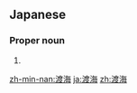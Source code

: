 ==Japanese==
{{ja-kanjitab|と|かい}}

===Proper noun===
{{ja-pos|とかい|proper}}

# {{surname|lang=ja|sort=とかい}}

[[zh-min-nan:渡海]]
[[ja:渡海]]
[[zh:渡海]]